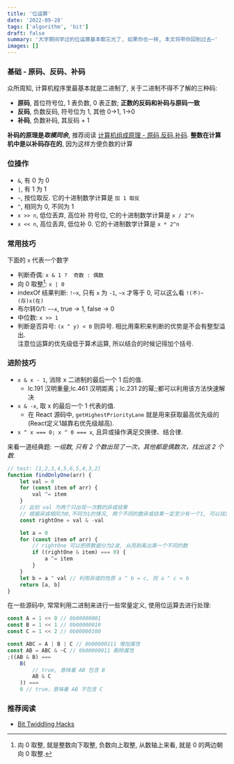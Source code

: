 ```yaml
---
title: '位运算'
date: '2022-09-28'
tags: ['algorithm', 'bit']
draft: false
summary: '大学期间学过的位运算基本都忘光了, 如果你也一样, 本文将带你回到过去~'
images: []
---
```


### 基础 - 原码、反码、补码

众所周知, 计算机程序里最基本就是二进制了, 关于二进制不得不了解的三种码:

- **原码**, 首位符号位, 1 表负数, 0 表正数; **正数的反码和补码与原码一致**
- **反码**, 负数反码, 符号位为 1, 其他 0->1, 1->0
- **补码**, 负数补码, 其反码 + 1

**补码的原理是*取模同余*,** 推荐阅读 [计算机组成原理 - 原码,反码,补码](https://www.cnblogs.com/banmei-brandy/p/12299655.html). **整数在计算机中是以补码存在的**, 因为这样方便负数的计算

### 位操作

- `&`, 有 0 为 0
- `|`, 有 1 为 1
- `~`, 按位取反. 它的十进制数学计算是 `加 1 取反`
- `^`, 相同为 0, 不同为 1
- `x >> n`, 低位丢弃, 高位补 符号位, 它的十进制数学计算是 `x / 2^n`
- `x << n`, 高位丢弃, 低位补 0. 它的十进制数学计算是 `x * 2^n`

### 常用技巧

下面的 `x` 代表一个数字

- 判断奇偶: `x & 1 ?  奇数 : 偶数`
- 向 0 取整[^1]: `x | 0`
- indexOf 结果判断: `!~x`, 只有 `x` 为 `-1`, `~x` 才等于 0, 可以这么看 `!(不)~(存)x(在)`
- 布尔转0/1: `~~x`, true -> 1, false -> 0
- 中位数: `x >> 1`
- 判断是否异号: `(x ^ y) < 0` 则异号. 相比用乘积来判断的优势是不会有整型溢出.  
  注意位运算的优先级低于算术运算, 所以结合的时候记得加个括号.

### 进阶技巧

- `x & x - 1`, 消除 x 二进制的最后一个 1 后的值.
    - lc.191 汉明重量;lc.461 汉明距离；lc.231 2的幂;;都可以利用该方法快速解决
- `x & -x`, 取 x 的最后一个 1 代表的值.
    - 在 React 源码中, `getHighestPriorityLane` 就是用来获取最高优先级的(React定义1越靠右优先级越高).
- `x ^ x === 0; x ^ 0 === x`, 且异或操作满足交换律、结合律.

来看一道经典题: _一组数, 只有 2 个数出现了一次，其他都是偶数次，找出这 2 个数._

```js
// test: [1,2,3,4,5,6,5,4,3,2]
function findOnlyOne(arr) {
    let val = 0
    for (const item of arr) {
        val ^= item
    }
    // 此刻 val 为两个只出现一次数的异或结果
    // 根据异或相同为0,不同为1的情况, 两个不同的数异或结果一定至少有一个1, 可以找到最右边的 1
    const rightOne = val & -val

    let a = 0
    for (const item of arr) {
        // rightOne 可以把原数据分为2波, 从而剥离出第一个不同的数
        if ((rightOne & item) === 0) {
            a ^= item
        }
    }
    let b = a ^ val // 利用异或的性质 a ^ b = c, 则 a ^ c = b
    return [a, b]
}
```

在一些源码中, 常常利用二进制来进行一些常量定义, 使用位运算去进行处理:

```js
const A = 1 << 0 // 0b00000001
const B = 1 << 1 // 0b00000010
const C = 1 << 2 // 0b00000100

const ABC = A | B | C // 0b00000111 增加属性
const AB = ABC & ~C // 0b00000011 删除属性
;((AB & B) ===
    B(
        // true, 意味着 AB 包含 B
        AB & C
    )) ===
    0 // true，意味着 AB 不包含 C
```

### 推荐阅读

- [Bit Twiddling Hacks](https://graphics.stanford.edu/~seander/bithacks.html)

[^1]: 向 0 取整, 就是整数向下取整, 负数向上取整, 从数轴上来看, 就是 0 的两边朝向 0 取整.
